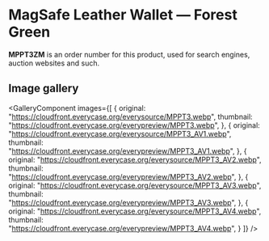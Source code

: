 
# MagSafe Leather Wallet — Forest Green

<Callout type='info' emoji='👉🏻'>**MPPT3ZM** is an order number for this product, used for search engines, auction websites and such.</Callout>

## Image gallery

<GalleryComponent
    images={[
      {
        original: "https://cloudfront.everycase.org/everysource/MPPT3.webp",
        thumbnail: "https://cloudfront.everycase.org/everypreview/MPPT3.webp",
      },
      {
        original: "https://cloudfront.everycase.org/everysource/MPPT3_AV1.webp",
        thumbnail: "https://cloudfront.everycase.org/everypreview/MPPT3_AV1.webp",
      },
      {
        original: "https://cloudfront.everycase.org/everysource/MPPT3_AV2.webp",
        thumbnail: "https://cloudfront.everycase.org/everypreview/MPPT3_AV2.webp",
      },
      {
        original: "https://cloudfront.everycase.org/everysource/MPPT3_AV3.webp",
        thumbnail: "https://cloudfront.everycase.org/everypreview/MPPT3_AV3.webp",
      },
      {
        original: "https://cloudfront.everycase.org/everysource/MPPT3_AV4.webp",
        thumbnail: "https://cloudfront.everycase.org/everypreview/MPPT3_AV4.webp",
      }
    ]}
  />
